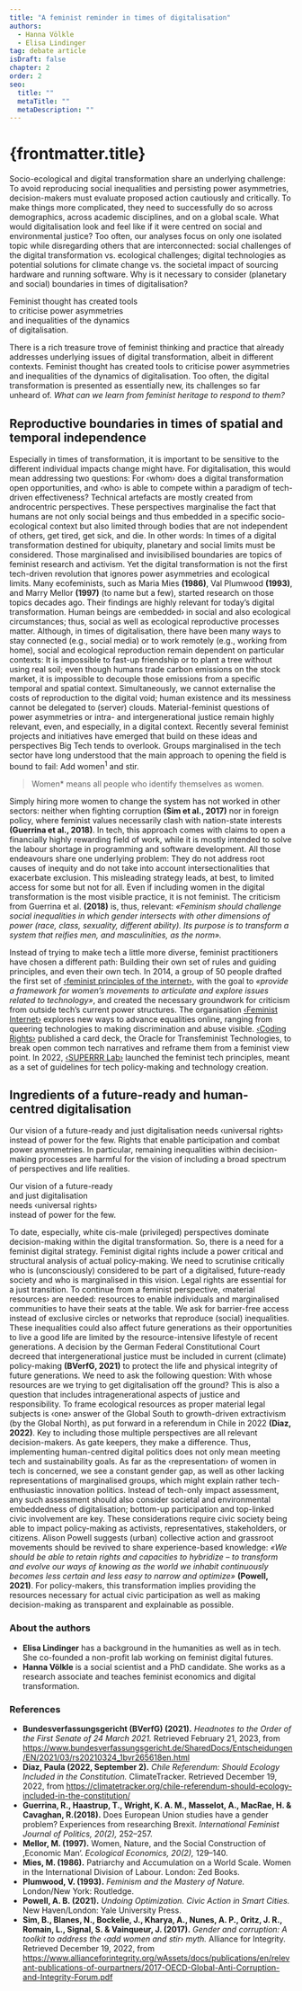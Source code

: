 ```yaml
---
title: "A feminist reminder in times of digitalisation"
authors:
  - Hanna Völkle
  - Elisa Lindinger
tag: debate article
isDraft: false
chapter: 2
order: 2
seo:
  title: ""
  metaTitle: ""
  metaDescription: ""
---
```



# {frontmatter.title}

Socio-ecological and digital transformation share an underlying challenge: To avoid reproducing social inequalities and persisting power asymmetries, decision-makers must evaluate proposed action cautiously and critically. To make things more complicated, they need to successfully do so across demographics, across academic disciplines, and on a global scale. What would digitalisation look and feel like if it were centred on social and environmental justice? Too often, our analyses focus on only one isolated topic while disregarding others that are interconnected: social challenges of the digital transformation vs. ecological challenges; digital technologies as potential solutions for climate change vs. the societal impact of sourcing hardware and running software. Why is it necessary to consider (planetary and social) boundaries in times of digitalisation?

<Quote>
  Feminist thought has created tools
  <br />
  to criticise power asymmetries
  <br />
  and inequalities of the dynamics
  <br />
  of digitalisation.
  <br />
</Quote>

There is a rich treasure trove of feminist thinking and practice that already addresses underlying issues of digital transformation, albeit in different contexts. Feminist thought has created tools to criticise power asymmetries and inequalities of the dynamics of digitalisation. Too often, the digital transformation is presented as essentially new, its challenges so far unheard of. _What can we learn from feminist heritage to respond to them?_

## Reproductive boundaries in times of spatial and temporal independence

Especially in times of transformation, it is important to be sensitive to the different individual impacts change might have. For digitalisation, this would mean addressing two questions: For ‹whom› does a digital transformation open opportunities, and ‹who› is able to compete within a paradigm of tech-driven effectiveness? Technical artefacts are mostly created from androcentric perspectives. These perspectives marginalise the fact that humans are not only social beings and thus embedded in a specific socio-ecological context but also limited through bodies that are not independent of others, get tired, get sick, and die. In other words: In times of a digital transformation destined for ubiquity, planetary and social limits must be considered. Those marginalised and invisibilised boundaries are topics of feminist research and activism. Yet the digital transformation is not the first tech-driven revolution that ignores power asymmetries and ecological limits. Many ecofeminists, such as Maria Mies **(1986)**, Val Plumwood **(1993)**, and Marry Mellor **(1997)** (to name but a few), started research on those topics decades ago. Their findings are highly relevant for today’s digital transformation. Human beings are ‹embedded› in social and also ecological circumstances; thus, social as well as ecological reproductive processes matter. Although, in times of digitalisation, there have been many ways to stay connected (e.g., social media) or to work remotely (e.g., working from home), social and ecological reproduction remain dependent on particular contexts: It is impossible to fast-up friendship or to plant a tree without using real soil; even though humans trade carbon emissions on the stock market, it is impossible to decouple those emissions from a specific temporal and spatial context. Simultaneously, we cannot externalise the costs of reproduction to the digital void; human existence and its messiness cannot be delegated to (server) clouds. Material-feminist questions of power asymmetries or intra- and intergenerational justice remain highly relevant, even, and especially, in a digital context. Recently several feminist projects and initiatives have emerged that build on these ideas and perspectives Big Tech tends to overlook. Groups marginalised in the tech sector have long understood that the main approach to opening the field is bound to fail: Add women<sup id="1">1</sup> and stir.

<BlockQuote cite={1} refNumber={1}>
  Women* means all people who identify themselves as women.
</BlockQuote>

Simply hiring more women to change the system has not worked in other sectors: neither when fighting corruption **(Sim et al., 2017)** nor in foreign policy, where feminist values necessarily clash with nation-state interests **(Guerrina et al., 2018)**. In tech, this approach comes with claims to open a financially highly rewarding field of work, while it is mostly intended to solve the labour shortage in programming and software development. All those endeavours share one underlying problem: They do not address root causes of inequity and do not take into account intersectionalities that exacerbate exclusion. This misleading strategy leads, at best, to limited access for some but not for all. Even if including women in the digital transformation is the most visible practice, it is not feminist. The criticism from Guerrina et al. **(2018)** is, thus, relevant: _«Feminism should challenge social inequalities in which gender intersects with other dimensions of power (race, class, sexuality, different ability). Its purpose is to transform a system that reifies men, and masculinities, as the norm»._

Instead of trying to make tech a little more diverse, feminist practitioners have chosen a different path: Building their own set of rules and guiding principles, and even their own tech. In 2014, a group of 50 people drafted the first set of [‹feminist principles of the internet›](https://feministinternet.org/), with the goal to _«provide a framework for women’s movements to articulate and explore issues related to technology»_, and created the necessary groundwork for criticism from outside tech’s current power structures. The organisation [‹Feminist Internet›](https://www.feministinternet.com/) explores new ways to advance equalities online, ranging from queering technologies to making discrimination and abuse visible. [‹Coding Rights›](https://www.transfeministech.codingrights.org/) published a card deck, the Oracle for Transfeminist Technologies, to break open common tech narratives and reframe them from a feminist view point. In 2022, [‹SUPERRR Lab›](https://superrr.net/feministtech/) launched the feminist tech principles, meant as a set of guidelines for tech policy-making and technology creation.

## Ingredients of a future-ready and human-centred digitalisation

Our vision of a future-ready and just digitalisation needs ‹universal rights› instead of power for the few. Rights that enable participation and combat power asymmetries. In particular, remaining inequalities within decision-making processes are harmful for the vision of including a broad spectrum of perspectives and life realities.

<Quote>
  Our vision of a future-ready
  <br />
  and just digitalisation
  <br />
  needs ‹universal rights›
  <br />
  instead of power for the few.
  <br />
</Quote>

To date, especially, white cis-male (privileged) perspectives dominate decision-making within the digital transformation. So, there is a need for a feminist digital strategy. Feminist digital rights include a power critical and structural analysis of actual policy-making. We need to scrutinise critically who is (unconsciously) considered to be part of a digitalised, future-ready society and who is marginalised in this vision. Legal rights are essential for a just transition. To continue from a feminist perspective, ‹material resources› are needed: resources to enable individuals and marginalised communities to have their seats at the table. We ask for barrier-free access instead of exclusive circles or networks that reproduce (social) inequalities. These inequalities could also affect future generations as their opportunities to live a good life are limited by the resource-intensive lifestyle of recent generations. A decision by the German Federal Constitutional Court decreed that intergenerational justice must be included in current (climate) policy-making **(BVerfG, 2021)** to protect the life and physical integrity of future generations. We need to ask the following question: With whose resources are we trying to get digitalisation off the ground? This is also a question that includes intragenerational aspects of justice and responsibility. To frame ecological resources as proper material legal subjects is ‹one› answer of the Global South to growth-driven extractivism (by the Global North), as put forward in a referendum in Chile in 2022 **(Diaz, 2022)**. Key to including those multiple perspectives are all relevant decision-makers. As gate keepers, they make a difference. Thus, implementing human-centred digital politics does not only mean meeting tech and sustainability goals. As far as the ‹representation› of women in tech is concerned, we see a constant gender gap, as well as other lacking representations of marginalised groups, which might explain rather tech-enthusiastic innovation politics. Instead of tech-only impact assessment, any such assessment should also consider societal and environmental embeddedness of digitalisation; bottom-up participation and top-linked civic involvement are key. These considerations require civic society being able to impact policy-making as activists, representatives, stakeholders, or citizens. Alison Powell suggests (urban) collective action and grassroot movements should be revived to share experience-based knowledge: _«We should be able to retain rights and capacities to hybridize – to transform and evolve our ways of knowing as the world we inhabit continuously becomes less certain and less easy to narrow and optimize»_ **(Powell, 2021)**. For policy-makers, this transformation implies providing the resources necessary for actual civic participation as well as making decision-making as transparent and explainable as possible.

<footer>

### About the authors

- **Elisa Lindinger** has a background in the humanities as well as in tech. She co-founded a non-profit lab working on feminist digital futures.
- **Hanna Völkle** is a social scientist and a PhD candidate. She works as a research associate and teaches feminist economics and digital transformation.

### References

- **Bundesverfassungsgericht (BVerfG) (2021).** _Headnotes to the Order of the First Senate of 24 March 2021._ Retrieved February 21, 2023, from https://www.bundesverfassungsgericht.de/SharedDocs/Entscheidungen/EN/2021/03/rs20210324_1bvr265618en.html
- **Diaz, Paula (2022, September 2).** _Chile Referendum: Should Ecology Included in the Constitution._ ClimateTracker. Retrieved December 19, 2022, from https://climatetracker.org/chile-referendum-should-ecology-included-in-the-constitution/
- **Guerrina, R., Haastrup, T., Wright, K. A. M., Masselot, A., MacRae, H. & Cavaghan, R.(2018).** Does European Union studies have a gender problem? Experiences from researching Brexit. _International Feminist Journal of Politics, 20(2),_ 252–257.
- **Mellor, M. (1997).** Women, Nature, and the Social Construction of ‚Economic Man‘. _Ecological Economics, 20(2),_ 129–140.
- **Mies, M. (1986).** Patriarchy and Accumulation on a World Scale. Women in the International Division of Labour. London: Zed Books.
- **Plumwood, V. (1993).** _Feminism and the Mastery of Nature._ London/New York: Routledge.
- **Powell, A. B. (2021).** _Undoing Optimization. Civic Action in Smart Cities._ New Haven/London: Yale University Press.
- **Sim, B., Blanes, N., Bockelie, J., Kharya, A., Nunes, A. P., Oritz, J. R., Romain, L., Signal, S. & Vainqueur, J. (2017).** _Gender and corruption: A toolkit to address the ‹add women and stir› myth._ Alliance for Integrity. Retrieved December 19, 2022, from https://www.allianceforintegrity.org/wAssets/docs/publications/en/relevant-publications-of-ourpartners/2017-OECD-Global-Anti-Corruption-and-Integrity-Forum.pdf

</footer>
